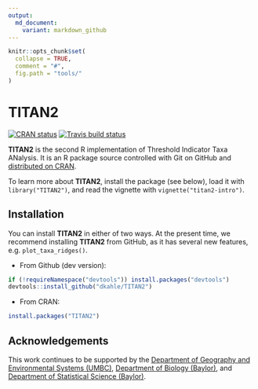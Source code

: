```yaml
---
output:
  md_document:
    variant: markdown_github
---
```


<!-- README.md is generated from README.Rmd. Please edit that file -->

```r
knitr::opts_chunk$set(
  collapse = TRUE,
  comment = "#",
  fig.path = "tools/"
)
```

# TITAN2

<!-- badges: start -->
[![CRAN status](https://www.r-pkg.org/badges/version/TITAN2)](https://cran.r-project.org/package=TITAN2)
[![Travis build status](https://travis-ci.org/dkahle/TITAN2.svg?branch=master)](https://travis-ci.org/dkahle/TITAN2)
<!-- badges: end -->

__TITAN2__ is the second R implementation of Threshold Indicator Taxa ANalysis. It is an R package source controlled with Git on GitHub and [distributed on CRAN](https://cran.r-project.org/package=TITAN2).

To learn more about __TITAN2__, install the package (see below), load it with `library("TITAN2")`, and read the vignette with `vignette("titan2-intro")`.



## Installation

You can install __TITAN2__ in either of two ways. At the present time, we recommend installing __TITAN2__ from GitHub, as it has several new features, e.g. `plot_taxa_ridges()`.


* From Github (dev version): 
```r
if (!requireNamespace("devtools")) install.packages("devtools")
devtools::install_github("dkahle/TITAN2")
```


* From CRAN: 
```r
install.packages("TITAN2")
```




## Acknowledgements

This work continues to be supported by the [Department of Geography and Environmental Systems (UMBC)](https://ges.umbc.edu/), [Department of Biology (Baylor)](https://www.baylor.edu/biology/), and [Department of Statistical Science (Baylor)](http://www.baylor.edu/statistics/). 
